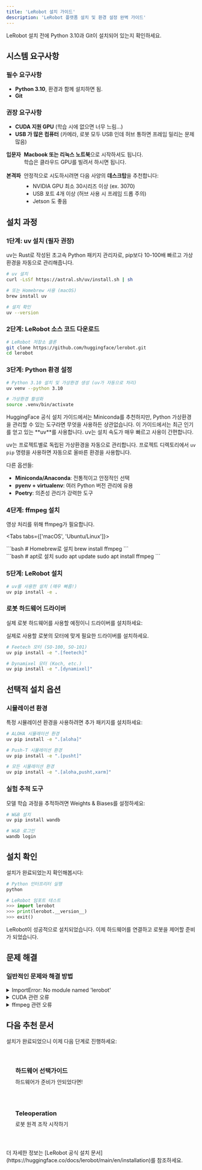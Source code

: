 ```yaml
---
title: 'LeRobot 설치 가이드'
description: 'LeRobot 플랫폼 설치 및 환경 설정 완벽 가이드'
---
```



<Callout type="warning" title="시작하기 전에">
  LeRobot 설치 전에 Python 3.10과 Git이 설치되어 있는지 확인하세요.
</Callout>

## 시스템 요구사항

### 필수 요구사항
- **Python 3.10**, 환경과 함께 설치하면 됨.
- **Git**

### 권장 요구사항
- **CUDA 지원 GPU** (학습 시에 없으면 너무 느림...)
- **USB 가 많은 컴퓨터** (카메라, 로봇 모두 USB 인데 허브 통하면 프레임 밀리는 문제 많음)

<Callout type="tip" title="필자의 추천 시스템 구성">
  <div style="display: flex; flex-direction: column; gap: 1rem;">
    <div style="display: flex; align-items: flex-start; gap: 0.5rem;">
      <span style="color: var(--color-green); font-weight: bold;">입문자</span>
      <div>
        <strong>Macbook 또는 리눅스 노트북</strong>으로 시작하셔도 됩니다.<br/>
        학습은 클라우드 GPU를 빌려서 하시면 됩니다.
      </div>
    </div>
    <div style="display: flex; align-items: flex-start; gap: 0.5rem;">
      <span style="color: var(--color-orange); font-weight: bold;">본격파</span>
      <div>
        안정적으로 시도하시려면 다음 사양의 <strong>데스크탑</strong>을 추천합니다:
        <ul style="margin-top: 0.5rem; margin-bottom: 0;">
          <li>NVIDIA GPU 최소 30시리즈 이상 (ex. 3070)</li>
          <li>USB 포트 4개 이상 (허브 사용 시 프레임 드롭 주의)</li>
          <li>Jetson 도 좋음</li>
        </ul>
      </div>
    </div>
  </div>
</Callout>


## 설치 과정


### 1단계: uv 설치 (필자 권장)

uv는 Rust로 작성된 초고속 Python 패키지 관리자로, pip보다 10-100배 빠르고 가상환경을 자동으로 관리해줍니다.

```bash
# uv 설치
curl -LsSf https://astral.sh/uv/install.sh | sh

# 또는 Homebrew 사용 (macOS)
brew install uv

# 설치 확인
uv --version
```

### 2단계: LeRobot 소스 코드 다운로드

```bash
# LeRobot 저장소 클론
git clone https://github.com/huggingface/lerobot.git
cd lerobot
```

### 3단계: Python 환경 설정

```bash
# Python 3.10 설치 및 가상환경 생성 (uv가 자동으로 처리)
uv venv --python 3.10

# 가상환경 활성화
source .venv/bin/activate
```

<Callout type="info" title="Python 환경 관리 도구에 대해">
  HuggingFace 공식 설치 가이드에서는 Miniconda를 추천하지만, Python 가상환경을 관리할 수 있는 도구라면 무엇을 사용하든 상관없습니다. 
  이 가이드에서는 최근 인기를 얻고 있는 **uv**를 사용합니다. uv는 설치 속도가 매우 빠르고 사용이 간편합니다.

  uv는 프로젝트별로 독립된 가상환경을 자동으로 관리합니다. 프로젝트 디렉토리에서 `uv pip` 명령을 사용하면 자동으로 올바른 환경을 사용합니다.

  다른 옵션들:
  - **Miniconda/Anaconda**: 전통적이고 안정적인 선택
  - **pyenv + virtualenv**: 여러 Python 버전 관리에 유용
  - **Poetry**: 의존성 관리가 강력한 도구
</Callout>


### 4단계: ffmpeg 설치

영상 처리를 위해 ffmpeg가 필요합니다.

<Tabs tabs={['macOS', 'Ubuntu/Linux']}>
  <div class="tab-panel">
    ```bash
    # Homebrew로 설치
    brew install ffmpeg
    ```
  </div>
  <div class="tab-panel">
    ```bash
    # apt로 설치
    sudo apt update
    sudo apt install ffmpeg
    ```
  </div>
</Tabs>

### 5단계: LeRobot 설치

```bash
# uv를 사용한 설치 (매우 빠름!)
uv pip install -e .
```

### 로봇 하드웨어 드라이버

실제 로봇 하드웨어를 사용할 예정이니 드라이버를 설치하세요:

실제로 사용할 로봇의 모터에 맞게 필요한 드라이버를 설치하세요.

```bash
# Feetech 모터 (SO-100, SO-101)
uv pip install -e ".[feetech]"

# Dynamixel 모터 (Koch, etc.)
uv pip install -e ".[dynamixel]"
```


## 선택적 설치 옵션

### 시뮬레이션 환경

특정 시뮬레이션 환경을 사용하려면 추가 패키지를 설치하세요:

```bash
# ALOHA 시뮬레이션 환경
uv pip install -e ".[aloha]"

# Push-T 시뮬레이션 환경
uv pip install -e ".[pusht]"

# 모든 시뮬레이션 환경
uv pip install -e ".[aloha,pusht,xarm]"
```


### 실험 추적 도구

모델 학습 과정을 추적하려면 Weights & Biases를 설정하세요:

```bash
# W&B 설치
uv pip install wandb

# W&B 로그인
wandb login
```

## 설치 확인

설치가 완료되었는지 확인해봅시다:

```python
# Python 인터프리터 실행
python

# LeRobot 임포트 테스트
>>> import lerobot
>>> print(lerobot.__version__)
>>> exit()
```

<Callout type="success" title="설치 완료!">
  LeRobot이 성공적으로 설치되었습니다. 이제 하드웨어를 연결하고 로봇을 제어할 준비가 되었습니다.
</Callout>

## 문제 해결

### 일반적인 문제와 해결 방법

<details>
<summary>ImportError: No module named 'lerobot'</summary>

LeRobot이 제대로 설치되지 않았습니다. 다음을 확인하세요:
- 가상환경이 활성화되었는지 확인 (`source .venv/bin/activate`)
- `uv pip install -e .` 명령을 lerobot 폴더 내에서 실행했는지 확인

</details>

<details>
<summary>CUDA 관련 오류</summary>

GPU를 사용하려면 CUDA와 PyTorch가 올바르게 설치되어야 합니다:
```bash
# CUDA 버전 확인
nvidia-smi
```
CUDA 가 정상적으로 설치되어 있지 않다면, CUDA 셋업부터... 다시 하셔야 합니다. 

</details>

<details>
<summary>ffmpeg 관련 오류</summary>

ffmpeg가 올바르게 설치되지 않았을 수 있습니다:
```bash
# ffmpeg 버전 확인
ffmpeg -version

# 시스템 패키지 매니저로 재설치
# macOS: brew reinstall ffmpeg
# Linux: sudo apt reinstall ffmpeg
```

</details>

## 다음 추천 문서

설치가 완료되었으니 이제 다음 단계로 진행하세요:

<div style="display: grid; grid-template-columns: repeat(auto-fit, minmax(250px, 1fr)); gap: 1rem; margin: 2rem 0;">
  <a href="/lerobot/docs/physical-ai/lerobot/hardware" style="padding: 1.5rem; background: var(--color-surface); border: 1px solid var(--color-border); border-radius: var(--radius-lg); text-decoration: none; transition: all var(--transition-base);">
    <h3 style="margin: 0 0 0.5rem 0; color: var(--color-accent);"><i class="fas fa-robot"></i> 하드웨어 선택가이드</h3>
    <p style="margin: 0; color: var(--color-text-secondary); font-size: var(--text-sm);">하드웨어가 준비가 안되었다면!</p>
  </a>
  
  <a href="/lerobot/docs/physical-ai/lerobot/software/teleoperation" style="padding: 1.5rem; background: var(--color-surface); border: 1px solid var(--color-border); border-radius: var(--radius-lg); text-decoration: none; transition: all var(--transition-base);">
    <h3 style="margin: 0 0 0.5rem 0; color: var(--color-accent);"><i class="fas fa-gamepad"></i> Teleoperation</h3>
    <p style="margin: 0; color: var(--color-text-secondary); font-size: var(--text-sm);">로봇 원격 조작 시작하기</p>
  </a>
</div>

<Callout type="info" title="추가 리소스">
  더 자세한 정보는 [LeRobot 공식 설치 문서](https://huggingface.co/docs/lerobot/main/en/installation)를 참조하세요.
</Callout>
